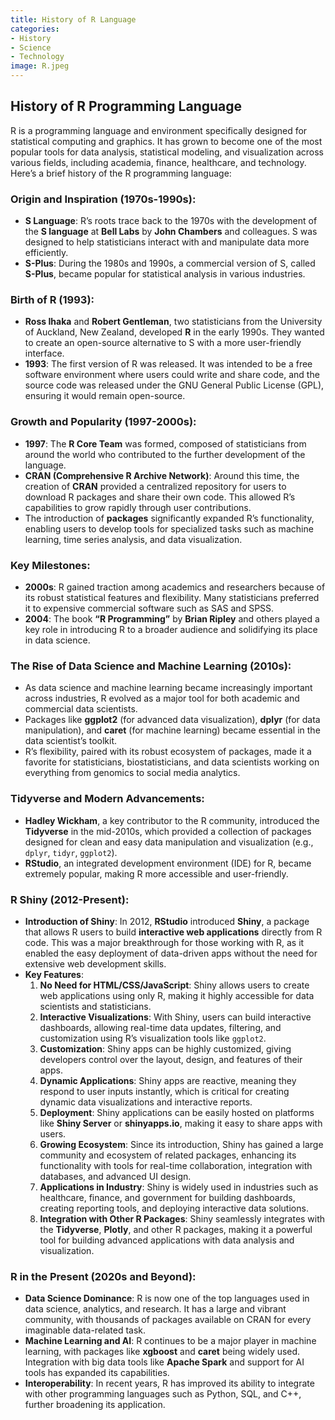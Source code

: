```yaml
---
title: History of R Language
categories:
- History
- Science
- Technology
image: R.jpeg
---
```


## History of R Programming Language

R is a programming language and environment specifically designed for statistical computing and graphics. It has grown to become one of the most popular tools for data analysis, statistical modeling, and visualization across various fields, including academia, finance, healthcare, and technology. Here’s a brief history of the R programming language:

### **Origin and Inspiration (1970s-1990s)**:
   - **S Language**: R's roots trace back to the 1970s with the development of the **S language** at **Bell Labs** by **John Chambers** and colleagues. S was designed to help statisticians interact with and manipulate data more efficiently.
   - **S-Plus**: During the 1980s and 1990s, a commercial version of S, called **S-Plus**, became popular for statistical analysis in various industries.

### **Birth of R (1993)**:
   - **Ross Ihaka** and **Robert Gentleman**, two statisticians from the University of Auckland, New Zealand, developed **R** in the early 1990s. They wanted to create an open-source alternative to S with a more user-friendly interface.
   - **1993**: The first version of R was released. It was intended to be a free software environment where users could write and share code, and the source code was released under the GNU General Public License (GPL), ensuring it would remain open-source.

### **Growth and Popularity (1997-2000s)**:
   - **1997**: The **R Core Team** was formed, composed of statisticians from around the world who contributed to the further development of the language.
   - **CRAN (Comprehensive R Archive Network)**: Around this time, the creation of **CRAN** provided a centralized repository for users to download R packages and share their own code. This allowed R’s capabilities to grow rapidly through user contributions.
   - The introduction of **packages** significantly expanded R’s functionality, enabling users to develop tools for specialized tasks such as machine learning, time series analysis, and data visualization.

### **Key Milestones**:
   - **2000s**: R gained traction among academics and researchers because of its robust statistical features and flexibility. Many statisticians preferred it to expensive commercial software such as SAS and SPSS.
   - **2004**: The book **"R Programming"** by **Brian Ripley** and others played a key role in introducing R to a broader audience and solidifying its place in data science.

### **The Rise of Data Science and Machine Learning (2010s)**:
   - As data science and machine learning became increasingly important across industries, R evolved as a major tool for both academic and commercial data scientists.
   - Packages like **ggplot2** (for advanced data visualization), **dplyr** (for data manipulation), and **caret** (for machine learning) became essential in the data scientist’s toolkit.
   - R’s flexibility, paired with its robust ecosystem of packages, made it a favorite for statisticians, biostatisticians, and data scientists working on everything from genomics to social media analytics.

### **Tidyverse and Modern Advancements**:
   - **Hadley Wickham**, a key contributor to the R community, introduced the **Tidyverse** in the mid-2010s, which provided a collection of packages designed for clean and easy data manipulation and visualization (e.g., `dplyr`, `tidyr`, `ggplot2`).
   - **RStudio**, an integrated development environment (IDE) for R, became extremely popular, making R more accessible and user-friendly.

### **R Shiny (2012-Present)**:
   - **Introduction of Shiny**: In 2012, **RStudio** introduced **Shiny**, a package that allows R users to build **interactive web applications** directly from R code. This was a major breakthrough for those working with R, as it enabled the easy deployment of data-driven apps without the need for extensive web development skills.
   - **Key Features**:
     1. **No Need for HTML/CSS/JavaScript**: Shiny allows users to create web applications using only R, making it highly accessible for data scientists and statisticians.
     2. **Interactive Visualizations**: With Shiny, users can build interactive dashboards, allowing real-time data updates, filtering, and customization using R’s visualization tools like `ggplot2`.
     3. **Customization**: Shiny apps can be highly customized, giving developers control over the layout, design, and features of their apps.
     4. **Dynamic Applications**: Shiny apps are reactive, meaning they respond to user inputs instantly, which is critical for creating dynamic data visualizations and interactive reports.
     5. **Deployment**: Shiny applications can be easily hosted on platforms like **Shiny Server** or **shinyapps.io**, making it easy to share apps with users.
     6. **Growing Ecosystem**: Since its introduction, Shiny has gained a large community and ecosystem of related packages, enhancing its functionality with tools for real-time collaboration, integration with databases, and advanced UI design.
     7. **Applications in Industry**: Shiny is widely used in industries such as healthcare, finance, and government for building dashboards, creating reporting tools, and deploying interactive data solutions.
     8. **Integration with Other R Packages**: Shiny seamlessly integrates with the **Tidyverse**, **Plotly**, and other R packages, making it a powerful tool for building advanced applications with data analysis and visualization.
   
### **R in the Present (2020s and Beyond)**:
   - **Data Science Dominance**: R is now one of the top languages used in data science, analytics, and research. It has a large and vibrant community, with thousands of packages available on CRAN for every imaginable data-related task.
   - **Machine Learning and AI**: R continues to be a major player in machine learning, with packages like **xgboost** and **caret** being widely used. Integration with big data tools like **Apache Spark** and support for AI tools has expanded its capabilities.
   - **Interoperability**: In recent years, R has improved its ability to integrate with other programming languages such as Python, SQL, and C++, further broadening its application.
